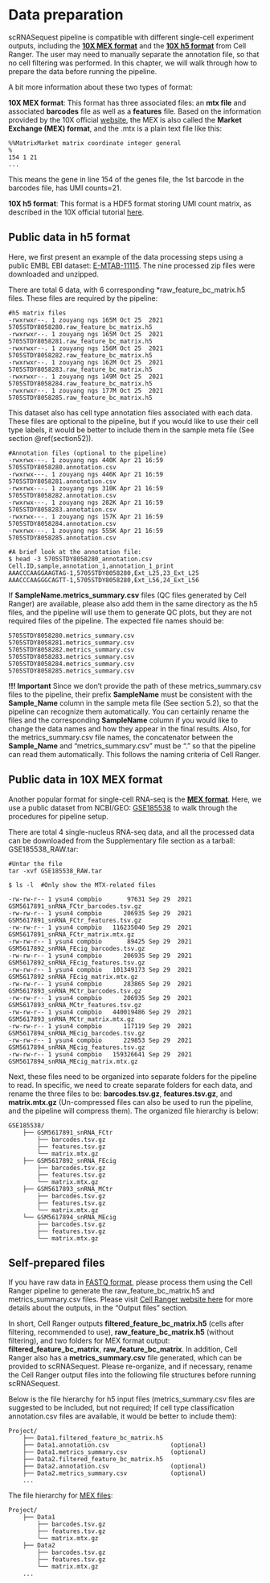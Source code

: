 # Data preparation

scRNASequest pipeline is compatible with different single-cell experiment outputs, including the [**10X MEX format**](https://kb.10xgenomics.com/hc/en-us/articles/115000794686-How-is-the-MEX-format-used-for-the-gene-barcode-matrices){target="_blank"} and the [**10X h5 format**](https://support.10xgenomics.com/single-cell-gene-expression/software/pipelines/latest/advanced/h5_matrices){target="_blank"} from Cell Ranger. The user may need to manually separate the annotation file, so that no cell filtering was performed. In this chapter, we will walk through how to prepare the data before running the pipeline.

A bit more information about these two types of format:

**10X MEX format**: This format has three associated files: an **mtx file** and associated **barcodes** file as well as a **features** file. Based on the information provided by the 10X official [website](https://kb.10xgenomics.com/hc/en-us/articles/115000794686-How-is-the-MEX-format-used-for-the-gene-barcode-matrices-), the MEX is also called the **Market Exchange (MEX) format**, and the .mtx is a plain text file like this:

```
%%MatrixMarket matrix coordinate integer general
%
154 1 21
...
```

This means the gene in line 154 of the genes file, the 1st barcode in the barcodes file, has UMI counts=21.

**10X h5 format**: This format is a HDF5 format storing UMI count matrix, as described in the 10X official tutorial [here](https://support.10xgenomics.com/single-cell-gene-expression/software/pipelines/latest/advanced/h5_matrices).

## Public data in h5 format

Here, we first present an example of the data processing steps using a public EMBL EBI dataset: [E-MTAB-11115](https://www.ebi.ac.uk/arrayexpress/experiments/E-MTAB-11115/){target="_blank"}. The nine processed zip files were downloaded and unzipped.

There are total 6 data, with 6 corresponding *raw_feature_bc_matrix.h5 files. These files are required by the pipeline:

```
#h5 matrix files
-rwxrwxr--. 1 zouyang ngs 165M Oct 25  2021 5705STDY8058280.raw_feature_bc_matrix.h5
-rwxrwxr--. 1 zouyang ngs 165M Oct 25  2021 5705STDY8058281.raw_feature_bc_matrix.h5
-rwxrwxr--. 1 zouyang ngs 156M Oct 25  2021 5705STDY8058282.raw_feature_bc_matrix.h5
-rwxrwxr--. 1 zouyang ngs 162M Oct 25  2021 5705STDY8058283.raw_feature_bc_matrix.h5
-rwxrwxr--. 1 zouyang ngs 149M Oct 25  2021 5705STDY8058284.raw_feature_bc_matrix.h5
-rwxrwxr--. 1 zouyang ngs 177M Oct 25  2021 5705STDY8058285.raw_feature_bc_matrix.h5
```

This dataset also has cell type annotation files associated with each data. These files are optional to the pipeline, but if you would like to use their cell type labels, it would be better to include them in the sample meta file (See section \@ref(section52)).

```
#Annotation files (optional to the pipeline)
-rwxrwx---. 1 zouyang ngs 440K Apr 21 16:59 5705STDY8058280.annotation.csv
-rwxrwx---. 1 zouyang ngs 446K Apr 21 16:59 5705STDY8058281.annotation.csv
-rwxrwx---. 1 zouyang ngs 310K Apr 21 16:59 5705STDY8058282.annotation.csv
-rwxrwx---. 1 zouyang ngs 282K Apr 21 16:59 5705STDY8058283.annotation.csv
-rwxrwx---. 1 zouyang ngs 157K Apr 21 16:59 5705STDY8058284.annotation.csv
-rwxrwx---. 1 zouyang ngs 555K Apr 21 16:59 5705STDY8058285.annotation.csv

#A brief look at the annotation file:
$ head -3 5705STDY8058280_annotation.csv
Cell.ID,sample,annotation_1,annotation_1_print
AAACCCAAGGAAGTAG-1,5705STDY8058280,Ext_L25,23_Ext_L25
AAACCCAAGGGCAGTT-1,5705STDY8058280,Ext_L56,24_Ext_L56
```

If **SampleName.metrics_summary.csv** files (QC files generated by Cell Ranger) are available, please also add them in the same directory as the h5 files, and the pipeline will use them to generate QC plots, but they are not required files of the pipeline. The expected file names should be:

```
5705STDY8058280.metrics_summary.csv
5705STDY8058281.metrics_summary.csv
5705STDY8058282.metrics_summary.csv
5705STDY8058283.metrics_summary.csv
5705STDY8058284.metrics_summary.csv
5705STDY8058285.metrics_summary.csv
```

**!!! Important** Since we don't provide the path of these metrics_summary.csv files to the pipeline, their prefix **SampleName** must be consistent with the **Sample_Name** column in the sample meta file (See section 5.2), so that the pipeline can recognize them automatically. You can certainly rename the files and the corresponding **SampleName** column if you would like to change the data names and how they appear in the final results. Also, for the metrics_summary.csv file names, the concatenator between the **Sample_Name** and "metrics_summary.csv" must be "." so that the pipeline can read them automatically. This follows the naming criteria of Cell Ranger.

## Public data in 10X MEX format

Another popular format for single-cell RNA-seq is the [**MEX format**](https://kb.10xgenomics.com/hc/en-us/articles/115000794686-How-is-the-MEX-format-used-for-the-gene-barcode-matrices){target="_blank"}. Here, we use a public dataset from NCBI/GEO: [GSE185538](https://www.ncbi.nlm.nih.gov/geo/query/acc.cgi?acc=GSE185538){target="_blank"} to walk through the procedures for pipeline setup.

There are total 4 single-nucleus RNA-seq data, and all the processed data can be downloaded from the Supplementary file section as a tarball: GSE185538_RAW.tar:

```
#Untar the file
tar -xvf GSE185538_RAW.tar

$ ls -l  #Only show the MTX-related files

-rw-rw-r-- 1 ysun4 compbio       97631 Sep 29  2021 GSM5617891_snRNA_FCtr_barcodes.tsv.gz
-rw-rw-r-- 1 ysun4 compbio      206935 Sep 29  2021 GSM5617891_snRNA_FCtr_features.tsv.gz
-rw-rw-r-- 1 ysun4 compbio   116235040 Sep 29  2021 GSM5617891_snRNA_FCtr_matrix.mtx.gz
-rw-rw-r-- 1 ysun4 compbio       89425 Sep 29  2021 GSM5617892_snRNA_FEcig_barcodes.tsv.gz
-rw-rw-r-- 1 ysun4 compbio      206935 Sep 29  2021 GSM5617892_snRNA_FEcig_features.tsv.gz
-rw-rw-r-- 1 ysun4 compbio   101349173 Sep 29  2021 GSM5617892_snRNA_FEcig_matrix.mtx.gz
-rw-rw-r-- 1 ysun4 compbio      283865 Sep 29  2021 GSM5617893_snRNA_MCtr_barcodes.tsv.gz
-rw-rw-r-- 1 ysun4 compbio      206935 Sep 29  2021 GSM5617893_snRNA_MCtr_features.tsv.gz
-rw-rw-r-- 1 ysun4 compbio   440019486 Sep 29  2021 GSM5617893_snRNA_MCtr_matrix.mtx.gz
-rw-rw-r-- 1 ysun4 compbio      117119 Sep 29  2021 GSM5617894_snRNA_MEcig_barcodes.tsv.gz
-rw-rw-r-- 1 ysun4 compbio      229853 Sep 29  2021 GSM5617894_snRNA_MEcig_features.tsv.gz
-rw-rw-r-- 1 ysun4 compbio   159326641 Sep 29  2021 GSM5617894_snRNA_MEcig_matrix.mtx.gz
```

Next, these files need to be organized into separate folders for the pipeline to read. In specific, we need to create separate folders for each data, and rename the three files to be: **barcodes.tsv.gz**, **features.tsv.gz**, and **matrix.mtx.gz** (Un-compressed files can also be used to run the pipeline, and the pipeline will compress them). The organized file hierarchy is below:

```
GSE185538/
    ├── GSM5617891_snRNA_FCtr
        ├── barcodes.tsv.gz
        ├── features.tsv.gz
        └── matrix.mtx.gz
    ├── GSM5617892_snRNA_FEcig
        ├── barcodes.tsv.gz
        ├── features.tsv.gz
        └── matrix.mtx.gz
    ├── GSM5617893_snRNA_MCtr
        ├── barcodes.tsv.gz
        ├── features.tsv.gz
        └── matrix.mtx.gz
    └── GSM5617894_snRNA_MEcig
        ├── barcodes.tsv.gz
        ├── features.tsv.gz
        └── matrix.mtx.gz
```

## Self-prepared files

If you have raw data in [FASTQ format](https://support.illumina.com/bulletins/2016/04/fastq-files-explained.html){target="_blank"}, please process them using the Cell Ranger pipeline to generate the raw_feature_bc_matrix.h5 and metrics_summary.csv files. Please visit [Cell Ranger website here](https://support.10xgenomics.com/single-cell-gene-expression/software/pipelines/latest/using/count){target="_blank"} for more details about the outputs, in the "Output files" section. 

In short, Cell Ranger outputs **filtered_feature_bc_matrix.h5** (cells after filtering, recommended to use), **raw_feature_bc_matrix.h5** (without filtering), and two folders for MEX format output: **filtered_feature_bc_matrix**, **raw_feature_bc_matrix**. In addition, Cell Ranger also has a **metrics_summary.csv** file generated, which can be provided to scRNASequest. Please re-organize, and if necessary, rename the Cell Ranger output files into the following file structures before running scRNASequest.

Below is the file hierarchy for h5 input files (metrics_summary.csv files are suggested to be included, but not required; If cell type classification annotation.csv files are available, it would be better to include them):

```
Project/
    ├── Data1.filtered_feature_bc_matrix.h5
    ├── Data1.annotation.csv                 (optional)
    ├── Data1.metrics_summary.csv            (optional)
    ├── Data2.filtered_feature_bc_matrix.h5
    ├── Data2.annotation.csv                 (optional)
    ├── Data2.metrics_summary.csv            (optional)
    ...
```

The file hierarchy for [MEX files](https://kb.10xgenomics.com/hc/en-us/articles/115000794686-How-is-the-MEX-format-used-for-the-gene-barcode-matrices){target="_blank"}:

```
Project/
    ├── Data1
        ├── barcodes.tsv.gz
        ├── features.tsv.gz
        └── matrix.mtx.gz
    ├── Data2
        ├── barcodes.tsv.gz
        ├── features.tsv.gz
        └── matrix.mtx.gz
    ...
```
